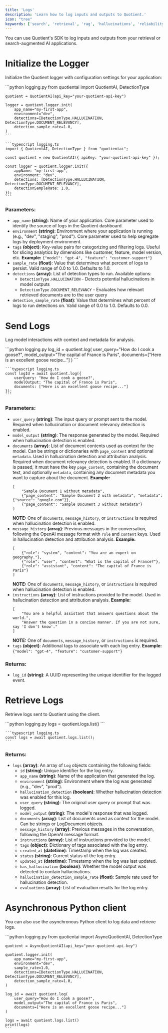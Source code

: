 ```yaml
---
title: 'Logs'
description: 'Learn how to log inputs and outputs to Quotient.'
icon: "tree"
keywords: ['search', 'retrieval', 'rag', 'hallucinations', 'reliability', 'logging']
---
```


You can use Quotient's SDK to log inputs and outputs from your retrieval or search-augmented AI applications.

# Initialize the Logger

Initialize the Quotient logger with configuration settings for your application:

<CodeGroup>
    ```python logging.py
    from quotientai import QuotientAI, DetectionType

    quotient = QuotientAI(api_key="your-quotient-api-key")

    logger = quotient.logger.init(
        app_name="my-first-app",
        environment="dev",
        detections=[DetectionType.HALLUCINATION, DetectionType.DOCUMENT_RELEVANCY],
        detection_sample_rate=1.0,
    )
    ```

    ```typescript logging.ts
    import { QuotientAI, DetectionType } from "quotientai";

    const quotient = new QuotientAI({ apiKey: "your-quotient-api-key" });

    const logger = quotient.logger.init({
        appName: "my-first-app",
        environment: "dev",
        detections: [DetectionType.HALLUCINATION, DetectionType.DOCUMENT_RELEVANCY],
        detectionSampleRate: 1.0,
    });
    ```
</CodeGroup>

### Parameters:

* `app_name` **(string)**: Name of your application. Core parameter used to identify the source of logs in the Quotient dashboard.
* `environment` **(string)**: Environment where your application is running (e.g., "dev", "staging", "prod"). Core parameter used to help segregate logs by deployment environment.
* `tags` **(object)**: Key-value pairs for categorizing and filtering logs. Useful for slicing analytics by dimensions like customer, feature, model version, etc. **Example:** `{"model": "gpt-4", "feature": "customer-support"}`
* `sample_rate` **(float)**: Value that determines what percent of logs to persist. Valid range of 0.0 to 1.0. Defaults to 1.0.
* `detections` **(array)**: List of detection types to run. Available options:
  - `DetectionType.HALLUCINATION` - Detects potential hallucinations in model outputs
  - `DetectionType.DOCUMENT_RELEVANCY` - Evaluates how relevant retrieved documents are to the user query
* `detection_sample_rate` **(float)**: Value that determines what percent of logs to run detections on. Valid range of 0.0 to 1.0. Defaults to 0.0.

# Send Logs

Log model interactions with context and metadata for analysis.

<CodeGroup>
    ```python logging.py
    log_id = quotient.log(
        user_query="How do I cook a goose?",
        model_output="The capital of France is Paris",
        documents=["Here is an excellent goose recipe..."]
    )
    ```

    ```typescript logging.ts
    const logId = await quotient.log({
        userQuery: "How do I cook a goose?",
        modelOutput: "The capital of France is Paris",
        documents: ["Here is an excellent goose recipe..."]
    });
    ```
</CodeGroup>

### Parameters:

* `user_query` **(string)**: The input query or prompt sent to the model. Required when hallucination or document relevancy detection is enabled.
* `model_output` **(string)**: The response generated by the model. Required when hallucination detection is enabled.
* `documents` **(array)**: List of document contents used as context for the model. Can be strings or dictionaries with `page_content` and optional `metadata`. Used in hallucination detection and attribution analysis. Required when document relevancy detection is enabled. If a dictionary is passed, it must have the key `page_content`, containing the document text, and optionally `metadata`, containing any document metadata you want to capture about the document. **Example:**
    ```
    [
        "Sample Document 1 without metadata",
        {"page_content": "Sample Document 2 with metadata", "metadata": {"source": "google.com"}},
        {"page_content": "Sample Document 3 without metadata"}
    ]
    ```
    **NOTE:** One of `documents`, `message_history`, or `instructions` is required when hallucination detection is enabled.
* `message_history` **(array)**: Previous messages in the conversation, following the OpenAI message format with `role` and `content` keys. Used in hallucination detection and attribution analysis. **Example:**
    ```
    [
        {"role": "system", "content": "You are an expert on geography."},
        {"role": "user", "content": "What is the capital of France?"},
        {"role": "assistant", "content": "The capital of France is Paris"}
    ]
    ```
    **NOTE:** One of `documents`, `message_history`, or `instructions` is required when hallucination detection is enabled.
* `instructions` **(array)**: List of instructions provided to the model. Used in hallucination detection and attribution analysis. **Example:**
    ```
    [
        "You are a helpful assistant that answers questions about the world.",
        "Answer the question in a concise manner. If you are not sure, say 'I don't know'."
    ]
    ```
    **NOTE:** One of `documents`, `message_history`, or `instructions` is required.
* `tags` **(object)**: Additional tags to associate with each log entry. **Example:** `{"model": "gpt-4", "feature": "customer-support"}`

### Returns:
* `log_id` **(string)**: A UUID representing the unique identifier for the logged event.

# Retrieve Logs

Retrieve logs sent to Quotient using the client.

<CodeGroup>
    ```python logging.py
    logs = quotient.logs.list()
    ```

    ```typescript logging.ts
    const logs = await quotient.logs.list();
    ```
</CodeGroup>

### Returns:
* `logs` **(array)**: An array of `Log` objects containing the following fields:
    * `id` **(string)**: Unique identifier for the log entry.
    * `app_name` **(string)**: Name of the application that generated the log.
    * `environment` **(string)**: Environment where the log was generated (e.g., "dev", "prod").
    * `hallucination_detection` **(boolean)**: Whether hallucination detection was enabled for this log.
    * `user_query` **(string)**: The original user query or prompt that was logged.
    * `model_output` **(string)**: The model's response that was logged.
    * `documents` **(array)**: List of documents used as context for the model. Can be strings or LogDocument objects.
    * `message_history` **(array)**: Previous messages in the conversation, following the OpenAI message format.
    * `instructions` **(array)**: List of instructions provided to the model.
    * `tags` **(object)**: Dictionary of tags associated with the log entry.
    * `created_at` **(datetime)**: Timestamp when the log was created.
    * `status` **(string)**: Current status of the log entry.
    * `updated_at` **(datetime)**: Timestamp when the log was last updated.
    * `has_hallucination` **(boolean)**: Whether the model output was detected to contain hallucinations.
    * `hallucination_detection_sample_rate` **(float)**: Sample rate used for hallucination detection.
    * `evaluations` **(array)**: List of evaluation results for the log entry.

# Asynchronous Python client

You can also use the asynchronous Python client to log data and retrieve logs.

<CodeGroup>
    ```python logging.py
    from quotientai import AsyncQuotientAI, DetectionType

    quotient = AsyncQuotientAI(api_key="your-quotient-api-key")

    quotient.logger.init(
        app_name="my-first-app",
        environment="dev",
        sample_rate=1.0,
        detections=[DetectionType.HALLUCINATION, DetectionType.DOCUMENT_RELEVANCY],
        detection_sample_rate=1.0,
    )
    
    log_id = await quotient.log(
        user_query="How do I cook a goose?",
        model_output="The capital of France is Paris",
        documents=["Here is an excellent goose recipe..."]
    )

    logs = await quotient.logs.list()
    print(logs)
    ```
</CodeGroup>





